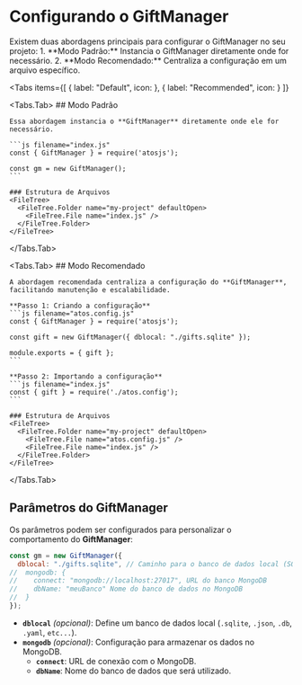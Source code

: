 
# Configurando o GiftManager

<Box type="info" title="Duas formas de configurar o GiftManager" isDropDown>
  Existem duas abordagens principais para configurar o GiftManager no seu projeto:
  1. **Modo Padrão:** Instancia o GiftManager diretamente onde for necessário.
  2. **Modo Recomendado:** Centraliza a configuração em um arquivo específico.
</Box>

<Tabs 
  items={[
    { label: "Default", icon: <FaCog /> },
    { label: "Recommended", icon: <FaThumbsUp /> }
  ]}
>
  <Tabs.Tab>
    ## Modo Padrão

    Essa abordagem instancia o **GiftManager** diretamente onde ele for necessário.

    ```js filename="index.js"
    const { GiftManager } = require('atosjs');

    const gm = new GiftManager();
    ```

    ### Estrutura de Arquivos
    <FileTree>
      <FileTree.Folder name="my-project" defaultOpen>
        <FileTree.File name="index.js" />
      </FileTree.Folder>
    </FileTree>
  </Tabs.Tab>

  <Tabs.Tab>
    ## Modo Recomendado

    A abordagem recomendada centraliza a configuração do **GiftManager**, facilitando manutenção e escalabilidade.

    **Passo 1: Criando a configuração**
    ```js filename="atos.config.js"
    const { GiftManager } = require('atosjs');

    const gift = new GiftManager({ dblocal: "./gifts.sqlite" });

    module.exports = { gift };
    ```

    **Passo 2: Importando a configuração**
    ```js filename="index.js"
    const { gift } = require('./atos.config');
    ```

    ### Estrutura de Arquivos
    <FileTree>
      <FileTree.Folder name="my-project" defaultOpen>
        <FileTree.File name="atos.config.js" />
        <FileTree.File name="index.js" />
      </FileTree.Folder>
    </FileTree>
  </Tabs.Tab>
</Tabs>

## Parâmetros do GiftManager

Os parâmetros podem ser configurados para personalizar o comportamento do **GiftManager**:

```js
const gm = new GiftManager({
  dblocal: "./gifts.sqlite", // Caminho para o banco de dados local (SQLite ou JSON)
//  mongodb: { 
//    connect: "mongodb://localhost:27017", URL do banco MongoDB
//    dbName: "meuBanco" Nome do banco de dados no MongoDB
//  }
});
```

- **`dblocal`** *(opcional)*: Define um banco de dados local (`.sqlite`, `.json`, `.db`, `.yaml`, `etc...`).
- **`mongodb`** *(opcional)*: Configuração para armazenar os dados no MongoDB.
  - **`connect`**: URL de conexão com o MongoDB.
  - **`dbName`**: Nome do banco de dados que será utilizado.
